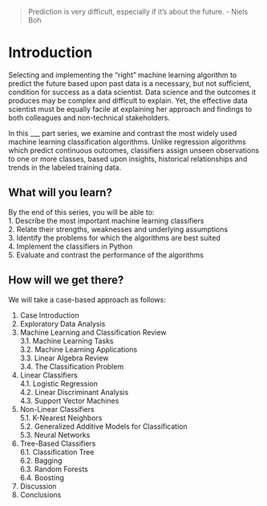 > Prediction is very difficult, especially if it's about the future. - Niels Boh

# Introduction
Selecting and implementing the “right” machine learning algorithm to predict the future based upon past data is a necessary, but not sufficient, condition for success as a data scientist. Data science and the outcomes it produces may be complex and difficult to explain.  Yet, the effective data scientist must be equally facile at explaining her approach and findings to both colleagues and non-technical stakeholders.

In this ___ part series, we examine and contrast the most widely used machine learning classification algorithms.  Unlike regression algorithms which predict continuous outcomes, classifiers assign unseen observations to one or more classes, based upon insights, historical relationships and trends in the labeled training data.

## What will you learn?
By the end of this series, you will be able to:   
1.	Describe the most important machine learning classifiers   
2.	Relate their strengths, weaknesses and underlying assumptions   
3.	Identify the problems for which the algorithms are best suited   
4.	Implement the classifiers in Python   
5.	Evaluate and contrast the performance of the algorithms   

## How will we get there?   
We will take a case-based approach as follows:  

1. Case Introduction   
2. Exploratory Data Analysis   
3. Machine Learning and Classification Review   
    3.1. Machine Learning Tasks   
    3.2. Machine Learning Applications      
    3.3. Linear Algebra Review   
    3.4. The Classification Problem   
4. Linear Classifiers   
    4.1. Logistic Regression   
    4.2. Linear Discriminant Analysis   
    4.3. Support Vector Machines   
5. Non-Linear Classifiers    
    5.1. K-Nearest Neighbors   
    5.2. Generalized Additive Models for Classification  
    5.3. Neural Networks   
6. Tree-Based Classifiers    
    6.1. Classification Tree   
    6.2. Bagging    
    6.3. Random Forests   
    6.4. Boosting   
7. Discussion  
8. Conclusions  
